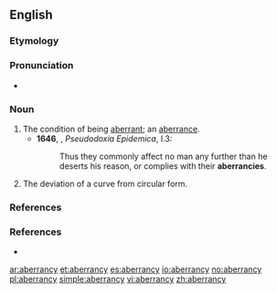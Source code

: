 ==English==

===Etymology===
{{suffix|aberrance|y|lang=en}}

===Pronunciation===
* {{a|US}} {{IPA|/æ.ˈbɛɹ.n̩.si/|/ˈæ.bɛɹ.n̩.sɪ/|lang=en}}

===Noun===
{{en-noun|aberrancies}}

# The condition of being [[aberrant]]; an [[aberrance]]. {{defdate|from 17th c.}}
#*'''1646''', {{w|Sir Thomas Browne}}, ''Pseudodoxia Epidemica'', I.3:
#*:Thus they commonly affect no man any further than he deserts his reason, or complies with their '''aberrancies'''.
# {{lb|en|geometry}} The deviation of a curve from circular form.

===References===
<references/>

===References===
* {{R:Century 1911}}

[[ar:aberrancy]]
[[et:aberrancy]]
[[es:aberrancy]]
[[io:aberrancy]]
[[no:aberrancy]]
[[pl:aberrancy]]
[[simple:aberrancy]]
[[vi:aberrancy]]
[[zh:aberrancy]]